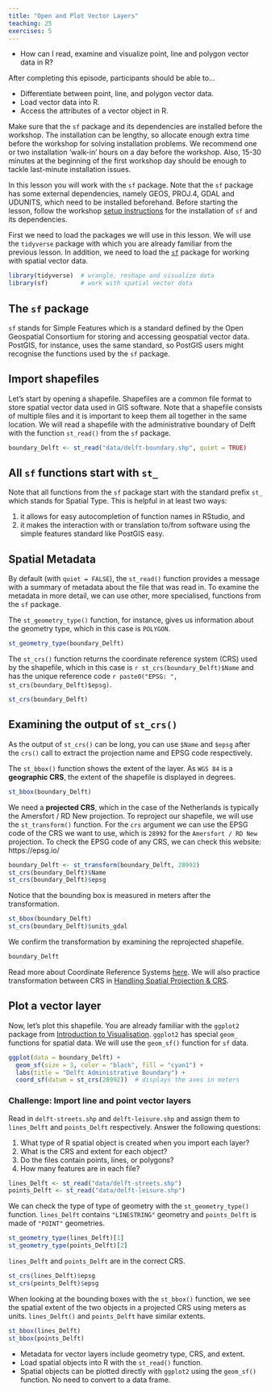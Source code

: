 ```yaml
---
title: "Open and Plot Vector Layers"
teaching: 25
exercises: 5
---
```


:::::::::::::::::::::::::::::::::::::: questions 

- How can I read, examine and visualize point, line and polygon vector data in R?

::::::::::::::::::::::::::::::::::::::::::::::::

::::::::::::::::::::::::::::::::::::: objectives

After completing this episode, participants should be able to…

- Differentiate between point, line, and polygon vector data.
- Load vector data into R.
- Access the attributes of a vector object in R.

::::::::::::::::::::::::::::::::::::::::::::::::

:::::::::::::::::::::::::::::::::::::::::::::::::::::::::::::::::::: instructor

Make sure that the `sf` package and its dependencies are installed before the 
workshop. The installation can be lengthy, so allocate enough extra time 
before the workshop for solving installation problems. We recommend one
or two installation 'walk-in' hours on a day before the workshop. Also, 15-30 
minutes at the beginning of the first workshop day should be enough to tackle 
last-minute installation issues.


::::::::::::::::::::::::::::::::::::::::::::::::::::::::::::::::::::::::::::::::

::: prereq

In this lesson you will work with the `sf` package. Note that the `sf` package has some external dependencies, namely GEOS, PROJ.4, GDAL and UDUNITS, which need to be installed beforehand. Before starting the lesson, follow the workshop [setup instructions](../learners/setup.md) for the installation of `sf` and its dependencies.

:::

First we need to load the packages we will use in this lesson. We will use the `tidyverse` package with which you are already familiar from the previous lesson. In addition, we need to load the [`sf`](https://r-spatial.github.io/sf/) package for working with spatial vector data. 

```r
library(tidyverse)  # wrangle, reshape and visualize data
library(sf)         # work with spatial vector data
```

::: callout

# The `sf` package

`sf` stands for Simple Features which is a standard defined by the Open Geospatial Consortium for storing and accessing geospatial vector data. PostGIS, for instance, uses the same standard, so PostGIS users might recognise the functions used by the `sf` package. 

:::

## Import shapefiles

Let's start by opening a shapefile. Shapefiles are a common file format to store spatial vector data used in GIS software. Note that a shapefile consists of multiple files and it is important to keep them all together in the same location. We will read a shapefile with the administrative boundary of Delft with the function `st_read()` from the `sf` package. 

```r
boundary_Delft <- st_read("data/delft-boundary.shp", quiet = TRUE)
```

::: callout

# All `sf` functions start with `st_`

Note that all functions from the `sf` package start with the standard prefix `st_` which stands for Spatial Type. This is helpful in at least two ways:  

1. it allows for easy autocompletion of function names in RStudio, and
2. it makes the interaction with or translation to/from software using the simple features standard like PostGIS easy.

:::

## Spatial Metadata

By default (with `quiet = FALSE`), the `st_read()` function provides a message with a summary of metadata about the file that was read in. To examine the metadata in more detail, we can use other, more specialised, functions from the `sf` package.  

The `st_geometry_type()` function, for instance, gives us information about the geometry type, which in this case is `POLYGON`.

```r
st_geometry_type(boundary_Delft)
```

The `st_crs()` function returns the coordinate reference system (CRS) used by the shapefile, which in this case is ``r st_crs(boundary_Delft)$Name`` and has the unique reference code ``r paste0("EPSG: ", st_crs(boundary_Delft)$epsg)``. 

```r
st_crs(boundary_Delft)
```

::: callout

# Examining the output of `st_crs()`

As the output of `st_crs()` can be long, you can use `$Name` and `$epsg` after the `crs()` call to extract the projection name and EPSG code respectively.

:::

The `st_bbox()` function shows the extent of the layer. As `WGS 84` is a **geographic CRS**, the extent of the shapefile is displayed in degrees.


```r
st_bbox(boundary_Delft)
```

We need a **projected CRS**, which in the case of the Netherlands is typically the Amersfort / RD New projection. To reproject our shapefile, we will use the `st_transform()` function. For the `crs` argument we can use the EPSG code of the CRS we want to use, which is `28992` for the `Amersfort / RD New` projection. 
To check the EPSG code of any CRS, we can check this website: https://epsg.io/

```r
boundary_Delft <- st_transform(boundary_Delft, 28992)
st_crs(boundary_Delft)$Name
st_crs(boundary_Delft)$epsg
```

Notice that the bounding box is measured in meters after the transformation.

```r
st_bbox(boundary_Delft)
st_crs(boundary_Delft)$units_gdal
```

We confirm the transformation by examining the reprojected shapefile.

```r
boundary_Delft
```

::: callout

Read more about Coordinate Reference Systems [here](https://datacarpentry.org/organization-geospatial/03-crs.html). We will also practice transformation between CRS in [Handling Spatial Projection & CRS](../episodes/12-handling-spatial-projection-and-crs.Rmd).

:::



## Plot a vector layer

Now, let's plot this shapefile. You are already familiar with the `ggplot2` package from [Introduction to Visualisation](../episodes/04-intro-to-visualisation.Rmd). `ggplot2` has special `geom_` functions for spatial data. We will use the `geom_sf()` function for `sf` data.

```r
ggplot(data = boundary_Delft) +
  geom_sf(size = 3, color = "black", fill = "cyan1") +
  labs(title = "Delft Administrative Boundary") +
  coord_sf(datum = st_crs(28992))  # displays the axes in meters
```

::::::::::::::::::::::::::::::::::::: challenge 

### Challenge: Import line and point vector layers

Read in `delft-streets.shp` and `delft-leisure.shp` and assign them to `lines_Delft` and `points_Delft` respectively. Answer the following questions:

1. What type of R spatial object is created when you import each layer?
2. What is the CRS and extent for each object?
3. Do the files contain points, lines, or polygons?
4. How many features are in each file?

:::::::::::::::::::::::: solution 

```r
lines_Delft <- st_read("data/delft-streets.shp")
points_Delft <- st_read("data/delft-leisure.shp")
```

We can check the type of type of geometry with the `st_geometry_type()` function. `lines_Delft` contains `"LINESTRING"` geometry and `points_Delft` is made of `"POINT"` geometries. 

```r
st_geometry_type(lines_Delft)[1]
st_geometry_type(points_Delft)[2]
```

`lines_Delft` and `points_Delft` are in the correct CRS.

```r
st_crs(lines_Delft)$epsg
st_crs(points_Delft)$epsg
```

When looking at the bounding boxes with the `st_bbox()` function, we see the spatial extent of the two objects in a projected CRS using meters as units. `lines_Delft()` and `points_Delft` have similar extents.

```r
st_bbox(lines_Delft)
st_bbox(points_Delft)
```

:::::::::::::::::::::::::::::::::

::::::::::::::::::::::::::::::::::::::::::::::::



::::::::::::::::::::::::::::::::::::: keypoints 

- Metadata for vector layers include geometry type, CRS, and extent.
- Load spatial objects into R with the `st_read()` function.
- Spatial objects can be plotted directly with `ggplot2` using the `geom_sf()` function. No need to convert to a data frame.

::::::::::::::::::::::::::::::::::::::::::::::::
